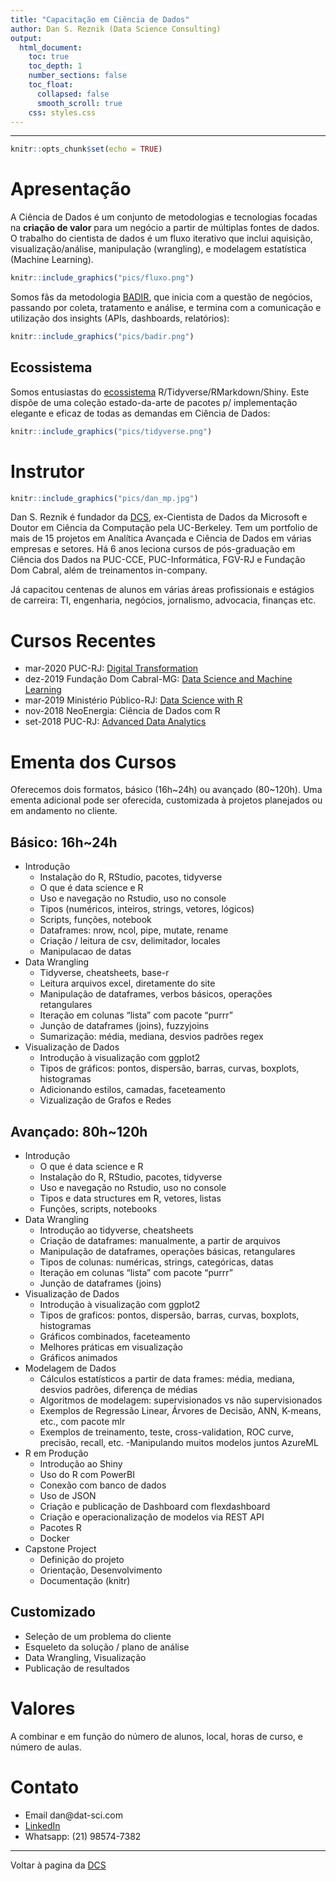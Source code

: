 ```yaml
---
title: "Capacitação em Ciência de Dados"
author: Dan S. Reznik (Data Science Consulting)
output:
  html_document:
    toc: true
    toc_depth: 1
    number_sections: false
    toc_float:
      collapsed: false
      smooth_scroll: true
    css: styles.css
--- 
```

***
```r
knitr::opts_chunk$set(echo = TRUE)
```

# Apresentação

A Ciência de Dados é um conjunto de metodologias e tecnologias focadas na **criação de valor** para um negócio a partir de múltiplas fontes de dados. O trabalho do cientista de dados é um fluxo iterativo que inclui aquisição, visualização/análise, manipulação (wrangling), e modelagem estatística (Machine Learning).

```r
knitr::include_graphics("pics/fluxo.png")
```

Somos fãs da metodologia [BADIR](https://aryng.com/aryng_BADIR_advantage), que inicia com a questão de negócios, passando por coleta, tratamento e análise, e termina com a comunicação e utilização dos insights (APIs, dashboards, relatórios):

```r
knitr::include_graphics("pics/badir.png")
```

## Ecossistema

Somos entusiastas do [ecossistema](https://www.tidyverse.org/) R/Tidyverse/RMarkdown/Shiny. Este dispõe de uma coleção estado-da-arte de pacotes p/ implementação elegante e eficaz de todas as demandas em Ciência de Dados:

```r
knitr::include_graphics("pics/tidyverse.png")
```

# Instrutor

```r
knitr::include_graphics("pics/dan_mp.jpg")
```

Dan S. Reznik é fundador da [DCS](index.html), ex-Cientista de Dados da Microsoft e Doutor em Ciência da Computação pela UC-Berkeley. Tem um portfolio de mais de 15 projetos em Analítica Avançada e Ciência de Dados em várias empresas e setores. Há 6 anos leciona cursos de pós-graduação em Ciência dos Dados na PUC-CCE, PUC-Informática, FGV-RJ e Fundação Dom Cabral, além de treinamentos in-company.

Já capacitou centenas de alunos em várias áreas profissionais e estágios de carreira: TI, engenharia, negócios, jornalismo, advocacia, finanças etc.

# Cursos Recentes

- mar-2020 PUC-RJ: [Digital Transformation](http://ecoa.usuarios.rdc.puc-rio.br/mdt/)
- dez-2019 Fundação Dom Cabral-MG: [Data Science and Machine Learning](docs/fdc_slides.pdf)
- mar-2019 Ministério Público-RJ: [Data Science with R](https://dan-reznik.github.io/MPRJ-Main/)
- nov-2018 NeoEnergia: Ciência de Dados com R
- set-2018 PUC-RJ: [Advanced Data Analytics](http://www.cce.puc-rio.br/sitecce/website/website.dll/folder?nCurso=data-analytics:-mining,-predictive,-text-(e)-big-data-analytics)


# Ementa dos Cursos {.tabset .tabset-fade .tabset-pills}

Oferecemos dois formatos, básico (16h~24h) ou avançado (80~120h). Uma ementa adicional pode ser oferecida, customizada à projetos planejados ou em andamento no cliente.

## Básico: 16h~24h

- Introdução
  - Instalação do R, RStudio, pacotes, tidyverse
  - O que é data science e R
  - Uso e navegação no Rstudio, uso no console
  - Tipos (numéricos, inteiros, strings, vetores, lógicos)
  - Scripts, funções, notebook
  - Dataframes: nrow, ncol, pipe, mutate, rename
  - Criação / leitura de csv, delimitador, locales
  - Manipulacao de datas

- Data Wrangling
  - Tidyverse, cheatsheets, base-r
  - Leitura arquivos excel, diretamente do site
  - Manipulação de dataframes, verbos básicos, operações retangulares
  - Iteração em colunas "lista" com pacote "purrr"
  - Junção de dataframes (joins), fuzzyjoins
  - Sumarização: média, mediana, desvios padrões
regex

- Visualização de Dados
  - Introdução à visualização com ggplot2
  - Tipos de gráficos: pontos, dispersão, barras, curvas, boxplots, histogramas
  - Adicionando estilos, camadas, faceteamento
  - Vizualização de Grafos e Redes
  
## Avançado: 80h~120h

- Introdução
  - O que é data science e R
  - Instalação do R, RStudio, pacotes, tidyverse
  - Uso e navegação no Rstudio, uso no console
  - Tipos e data structures em R, vetores, listas
  - Funções, scripts, notebooks

- Data Wrangling
  - Introdução ao tidyverse, cheatsheets
  - Criação de dataframes: manualmente, a partir de arquivos
  - Manipulação de dataframes, operações básicas, retangulares
  - Tipos de colunas: numéricas, strings, categóricas, datas
  - Iteração em colunas "lista" com pacote "purrr"
  - Junção de dataframes (joins)
  
- Visualização de Dados
  - Introdução à visualização com ggplot2
  - Tipos de graficos: pontos, dispersão, barras, curvas, boxplots, histogramas
  - Gráficos combinados, faceteamento
  - Melhores práticas em visualização
  - Gráficos animados
  
- Modelagem de Dados
  - Cálculos estatísticos a partir de data frames: média, mediana, desvios padrões, diferença de médias
  - Algoritmos de modelagem: supervisionados vs não supervisionados
  - Exemplos de Regressão Linear, Árvores de Decisão, ANN, K-means, etc., com pacote mlr
  - Exemplos de treinamento, teste, cross-validation, ROC curve, precisão, recall, etc.
  -Manipulando muitos modelos juntos
AzureML

- R em Produção
  - Introdução ao Shiny
  - Uso do R com PowerBI
  - Conexão com banco de dados
  - Uso de JSON
  - Criação e publicação de Dashboard com flexdashboard
  - Criação e operacionalização de modelos via REST API
  - Pacotes R
  - Docker
  
- Capstone Project
  - Definição do projeto
  - Orientação, Desenvolvimento
  - Documentação (knitr)
  
## Customizado

- Seleção de um problema do cliente
- Esqueleto da solução / plano de análise
- Data Wrangling, Visualização
- Publicação de resultados

# Valores

A combinar e em função do número de alunos, local, horas de curso, e número de aulas.

# Contato

- Email dan@dat-sci.com
- [LinkedIn](https://www.linkedin.com/in/dan-s-reznik-phd-bb49133/)  
- Whatsapp: (21) 98574-7382

***

Voltar à pagina da [DCS](index.html)